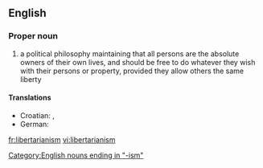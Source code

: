 {{wikipedia}}
==English==
===Proper noun===
{{en-noun}}
# a political philosophy maintaining that all persons are the absolute owners of their own lives, and should be free to do whatever they wish with their persons or property, provided they allow others the same liberty
====Translations====
* Croatian: {{t-|hr|libertarijanizam|m}}, {{t-|hr|slobodarstvo|n}}
* German: {{t-|de|Libertarismus}}

[[Category:English nouns ending in "-ism"]]

[[fr:libertarianism]]
[[vi:libertarianism]]